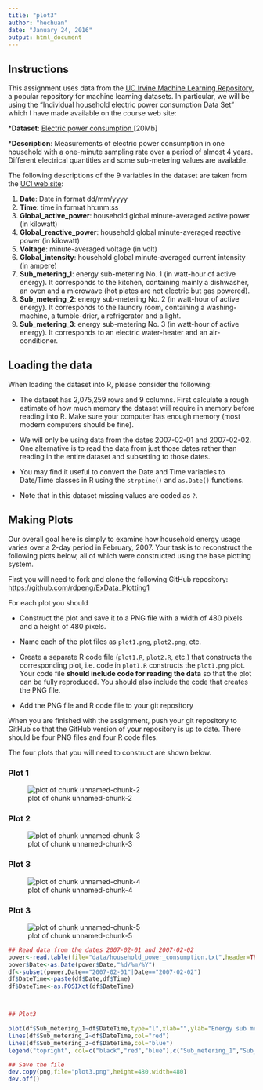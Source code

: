 ```yaml
---
title: "plot3"
author: "hechuan"
date: "January 24, 2016"
output: html_document
---
```


## Instructions
This assignment uses data from the <a href="http://archive.ics.uci.edu/ml/">UC Irvine Machine Learning Repository</a>, a popular repository for machine learning datasets. In particular, we will be using the “Individual household electric power consumption Data Set” which I have made available on the course web site:

*<b>Dataset</b>: <a href="https://d396qusza40orc.cloudfront.net/exdata%2Fdata%2Fhousehold_power_consumption.zip">Electric power consumption </a>[20Mb]

*<b>Description</b>: Measurements of electric power consumption in one household with a one-minute sampling rate over a period of almost 4 years. Different electrical quantities and some sub-metering values are available.

The following descriptions of the 9 variables in the dataset are taken from the <a href="https://archive.ics.uci.edu/ml/datasets/Individual+household+electric+power+consumption">UCI web site</a>:

<ol>
<li><b>Date</b>: Date in format dd/mm/yyyy </li>
<li><b>Time</b>: time in format hh:mm:ss </li>
<li><b>Global_active_power</b>: household global minute-averaged active power (in kilowatt) </li>
<li><b>Global_reactive_power</b>: household global minute-averaged reactive power (in kilowatt) </li>
<li><b>Voltage</b>: minute-averaged voltage (in volt) </li>
<li><b>Global_intensity</b>: household global minute-averaged current intensity (in ampere) </li>
<li><b>Sub_metering_1</b>: energy sub-metering No. 1 (in watt-hour of active energy). It corresponds to the kitchen, containing mainly a dishwasher, an oven and a microwave (hot plates are not electric but gas powered). </li>
<li><b>Sub_metering_2</b>: energy sub-metering No. 2 (in watt-hour of active energy). It corresponds to the laundry room, containing a washing-machine, a tumble-drier, a refrigerator and a light. </li>
<li><b>Sub_metering_3</b>: energy sub-metering No. 3 (in watt-hour of active energy). It corresponds to an electric water-heater and an air-conditioner.</li>
</ol>

## Loading the data

When loading the dataset into R, please consider the following:

* The dataset has 2,075,259 rows and 9 columns. First
calculate a rough estimate of how much memory the dataset will require
in memory before reading into R. Make sure your computer has enough
memory (most modern computers should be fine).

* We will only be using data from the dates 2007-02-01 and
2007-02-02. One alternative is to read the data from just those dates
rather than reading in the entire dataset and subsetting to those
dates.

* You may find it useful to convert the Date and Time variables to
Date/Time classes in R using the `strptime()` and `as.Date()`
functions.

* Note that in this dataset missing values are coded as `?`.


## Making Plots

Our overall goal here is simply to examine how household energy usage
varies over a 2-day period in February, 2007. Your task is to
reconstruct the following plots below, all of which were constructed
using the base plotting system.

First you will need to fork and clone the following GitHub repository:
[https://github.com/rdpeng/ExData_Plotting1](https://github.com/rdpeng/ExData_Plotting1)


For each plot you should

* Construct the plot and save it to a PNG file with a width of 480
pixels and a height of 480 pixels.

* Name each of the plot files as `plot1.png`, `plot2.png`, etc.

* Create a separate R code file (`plot1.R`, `plot2.R`, etc.) that
constructs the corresponding plot, i.e. code in `plot1.R` constructs
the `plot1.png` plot. Your code file **should include code for reading
the data** so that the plot can be fully reproduced. You should also
include the code that creates the PNG file.

* Add the PNG file and R code file to your git repository

When you are finished with the assignment, push your git repository to
GitHub so that the GitHub version of your repository is up to
date. There should be four PNG files and four R code files.


The four plots that you will need to construct are shown below. 


### Plot 1


![plot of chunk unnamed-chunk-2](figure/unnamed-chunk-2.png) 


### Plot 2

![plot of chunk unnamed-chunk-3](figure/unnamed-chunk-3.png) 


### Plot 3

![plot of chunk unnamed-chunk-4](figure/unnamed-chunk-4.png) 


### Plot 3

![plot of chunk unnamed-chunk-5](figure/unnamed-chunk-5.png) 

```r
## Read data from the dates 2007-02-01 and 2007-02-02
power<-read.table(file="data/household_power_consumption.txt",header=TRUE,sep=";",na.strings="?",stringsAsFactors = F)
power$Date<-as.Date(power$Date,"%d/%m/%Y")
df<-subset(power,Date=="2007-02-01"|Date=="2007-02-02")
df$DateTime<-paste(df$Date,df$Time)
df$DateTime<-as.POSIXct(df$DateTime)



## Plot3

plot(df$Sub_metering_1~df$DateTime,type="l",xlab="",ylab="Energy sub metering")
lines(df$Sub_metering_2~df$DateTime,col="red")
lines(df$Sub_metering_3~df$DateTime,col="blue")
legend("topright", col=c("black","red","blue"),c("Sub_metering_1","Sub_metering_2","Sub_metering_3"),lty=1,lwd=1)

## Save the file        
dev.copy(png,file="plot3.png",height=480,width=480)
dev.off()

```
